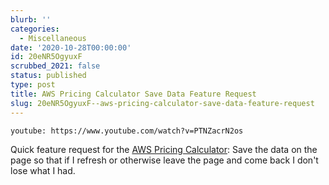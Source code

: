 ```yaml
---
blurb: ''
categories:
  - Miscellaneous
date: '2020-10-28T00:00:00'
id: 20eNR5OgyuxF
scrubbed_2021: false
status: published
type: post
title: AWS Pricing Calculator Save Data Feature Request
slug: 20eNR5OgyuxF--aws-pricing-calculator-save-data-feature-request
---
```


`youtube: https://www.youtube.com/watch?v=PTNZacrN2os`

Quick feature request for the [AWS Pricing Calculator](https://calculator.s3.amazonaws.com/index.html): Save the data on the page so that if I refresh or otherwise leave the page and come back I don't lose what I had.
